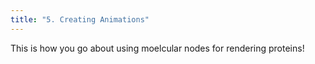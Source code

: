 ```yaml
---
title: "5. Creating Animations"
---
```


This is how you go about using moelcular nodes for rendering proteins!

